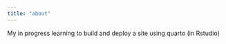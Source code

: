 ```yaml
---
title: "about"
---
```


My in progress learning to build and deploy a site using quarto (in Rstudio)
